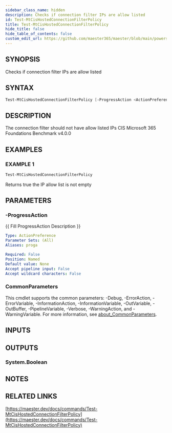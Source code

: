 ```yaml
---
sidebar_class_name: hidden
description: Checks if connection filter IPs are allow listed
id: Test-MtCisHostedConnectionFilterPolicy
title: Test-MtCisHostedConnectionFilterPolicy
hide_title: false
hide_table_of_contents: false
custom_edit_url: https://github.com/maester365/maester/blob/main/powershell/public/Test-MtCisHostedConnectionFilterPolicy.ps1
---
```


## SYNOPSIS

Checks if connection filter IPs are allow listed

## SYNTAX

```powershell
Test-MtCisHostedConnectionFilterPolicy [-ProgressAction <ActionPreference>] [<CommonParameters>]
```

## DESCRIPTION

The connection filter should not have allow listed IPs
CIS Microsoft 365 Foundations Benchmark v4.0.0

## EXAMPLES

### EXAMPLE 1

```powershell
Test-MtCisHostedConnectionFilterPolicy
```

Returns true the IP allow list is not empty

## PARAMETERS

### -ProgressAction

\{\{ Fill ProgressAction Description \}\}

```yaml
Type: ActionPreference
Parameter Sets: (All)
Aliases: proga

Required: False
Position: Named
Default value: None
Accept pipeline input: False
Accept wildcard characters: False
```

### CommonParameters

This cmdlet supports the common parameters: -Debug, -ErrorAction, -ErrorVariable, -InformationAction, -InformationVariable, -OutVariable, -OutBuffer, -PipelineVariable, -Verbose, -WarningAction, and -WarningVariable. For more information, see [about_CommonParameters](http://go.microsoft.com/fwlink/?LinkID=113216).

## INPUTS

## OUTPUTS

### System.Boolean

## NOTES

## RELATED LINKS

[https://maester.dev/docs/commands/Test-MtCisHostedConnectionFilterPolicy](https://maester.dev/docs/commands/Test-MtCisHostedConnectionFilterPolicy)
